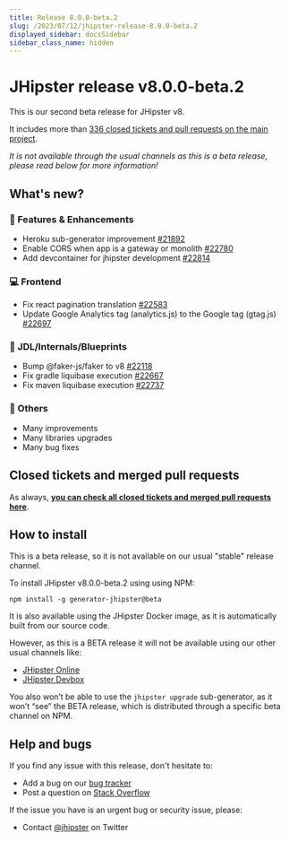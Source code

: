 ```yaml
---
title: Release 8.0.0-beta.2
slug: /2023/07/12/jhipster-release-8.0.0-beta.2
displayed_sidebar: docsSidebar
sidebar_class_name: hidden
---
```


JHipster release v8.0.0-beta.2
==================

This is our second beta release for JHipster v8.

It includes more than [336 closed tickets and pull requests on the main project](https://github.com/jhipster/generator-jhipster/issues?q=is:closed+milestone:8.0.0-beta.2).

_It is not available through the usual channels as this is a beta release, please read below for more information!_


What's new?
------------

### :gem: Features & Enhancements
- Heroku sub-generator improvement [#21892](https://github.com/jhipster/generator-jhipster/pull/21892)
- Enable CORS when app is a gateway or monolith [#22780](https://github.com/jhipster/generator-jhipster/pull/22780)
- Add devcontainer for jhipster development [#22814](https://github.com/jhipster/generator-jhipster/pull/22814)

### :computer: Frontend
- Fix react pagination translation [#22583](https://github.com/jhipster/generator-jhipster/pull/22583)
- Update Google Analytics tag (analytics.js) to the Google tag (gtag.js)  [#22697](https://github.com/jhipster/generator-jhipster/pull/22697)

### :paw_prints: JDL/Internals/Blueprints
- Bump @faker-js/faker to v8 [#22118](https://github.com/jhipster/generator-jhipster/pull/22118)
- Fix gradle liquibase execution [#22667](https://github.com/jhipster/generator-jhipster/pull/22667)
- Fix maven liquibase execution [#22737](https://github.com/jhipster/generator-jhipster/pull/22737)

### :scroll: Others
- Many improvements
- Many libraries upgrades
- Many bug fixes


Closed tickets and merged pull requests
------------
As always, __[you can check all closed tickets and merged pull requests here](https://github.com/jhipster/generator-jhipster/issues?q=is:closed+milestone:8.0.0-beta.2)__.


How to install
------------

This is a beta release, so it is not available on our usual "stable" release channel.

To install JHipster v8.0.0-beta.2 using using NPM:

    npm install -g generator-jhipster@beta

It is also available using the JHipster Docker image, as it is automatically built from our source code.

However, as this is a BETA release it will not be available using our other usual channels like:

- [JHipster Online](https://start.jhipster.tech)
- [JHipster Devbox](https://github.com/jhipster/jhipster-devbox)

You also won’t be able to use the `jhipster upgrade` sub-generator, as it won’t “see” the BETA release, which is distributed through a specific beta channel on NPM.


Help and bugs
--------------

If you find any issue with this release, don't hesitate to:

- Add a bug on our [bug tracker](https://github.com/jhipster/generator-jhipster/issues?state=open)
- Post a question on [Stack Overflow](http://stackoverflow.com/tags/jhipster/info)

If the issue you have is an urgent bug or security issue, please:

- Contact [@jhipster](https://twitter.com/jhipster) on Twitter
